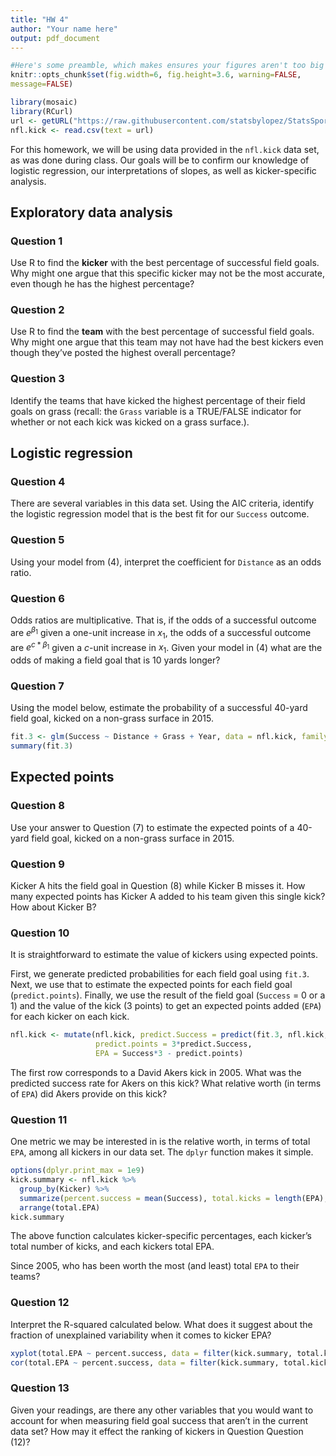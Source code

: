 ```yaml
---
title: "HW 4"
author: "Your name here"
output: pdf_document
---
```


```r
#Here's some preamble, which makes ensures your figures aren't too big
knitr::opts_chunk$set(fig.width=6, fig.height=3.6, warning=FALSE,
message=FALSE)
```

```r
library(mosaic)
library(RCurl)
url <- getURL("https://raw.githubusercontent.com/statsbylopez/StatsSports/master/Kickers.csv")
nfl.kick <- read.csv(text = url)
```

For this homework, we will be using data provided in the `nfl.kick` data set, as was done during class. Our goals will be to confirm our knowledge of logistic regression, our interpretations of slopes, as well as kicker-specific analysis. 

## Exploratory data analysis


### Question 1

Use R to find the **kicker** with the best percentage of successful field goals. Why might one argue that this specific kicker may not be the most accurate, even though he has the highest percentage?


### Question 2

Use R to find the **team** with the best percentage of successful field goals. Why might one argue that this team may not have had the best kickers even though they've posted the highest overall percentage?


### Question 3

Identify the teams that have kicked the highest percentage of their field goals on grass (recall: the `Grass` variable is a TRUE/FALSE indicator for whether or not each kick was kicked on a grass surface.).



## Logistic regression


### Question 4

There are several variables in this data set. Using the AIC criteria, identify the logistic regression model that is the best fit for our `Success` outcome. 


### Question 5

Using your model from (4), interpret the coefficient for `Distance` as an odds ratio.


### Question 6


Odds ratios are multiplicative. That is, if the odds of a successful outcome are $e^{\beta_1}$ given a one-unit increase in $x_1$, the odds of a successful outcome are $e^{c*\beta_1}$ given a $c$-unit increase in $x_1$. Given your model in (4) what are the odds of making a field goal that is 10 yards longer?



### Question 7


Using the model below, estimate the probability of a successful 40-yard field goal, kicked on a non-grass surface in 2015. 


```r
fit.3 <- glm(Success ~ Distance + Grass + Year, data = nfl.kick, family ="binomial")
summary(fit.3)
```



## Expected points


### Question 8


Use your answer to Question (7) to estimate the expected points of a 40-yard field goal, kicked on a non-grass surface in 2015. 


### Question 9


Kicker A hits the field goal in Question (8) while Kicker B misses it. How many expected points has Kicker A added to his team given this single kick? How about Kicker B?


### Question 10


It is straightforward to estimate the value of kickers using expected points. 



First, we generate predicted probabilities for each field goal using `fit.3`. Next, we use that to estimate the expected points for each field goal (`predict.points`). Finally, we use the result of the field goal (`Success` = 0 or a 1) and the value of the kick (3 points) to get an expected points added (`EPA`) for each kicker on each kick. 

```r
nfl.kick <- mutate(nfl.kick, predict.Success = predict(fit.3, nfl.kick, type = "response"),
                   predict.points = 3*predict.Success, 
                   EPA = Success*3 - predict.points)
```

The first row corresponds to a David Akers kick in 2005. What was the predicted success rate for Akers on this kick?  What relative worth (in terms of `EPA`) did Akers provide on this kick?


### Question 11

One metric we may be interested in is the relative worth, in terms of total `EPA`, among all kickers in our data set. The `dplyr` function makes it simple.


```r
options(dplyr.print_max = 1e9)
kick.summary <- nfl.kick %>%
  group_by(Kicker) %>%
  summarize(percent.success = mean(Success), total.kicks = length(EPA), total.EPA = sum(EPA)) %>%
  arrange(total.EPA)
kick.summary
```

The above function calculates kicker-specific percentages, each kicker's total number of kicks, and each kickers total EPA. 

Since 2005, who has been worth the most (and least) total `EPA` to their teams?



### Question 12

Interpret the R-squared calculated below. What does it suggest about the fraction of unexplained variability when it comes to kicker EPA?

```r
xyplot(total.EPA ~ percent.success, data = filter(kick.summary, total.kicks >=50 ))
cor(total.EPA ~ percent.success, data = filter(kick.summary, total.kicks >=50 ))^2
```


### Question 13

Given your readings, are there any other variables that you would want to account for when measuring field goal success that aren't in the current data set? How may it effect the ranking of kickers in Question Question (12)? 


